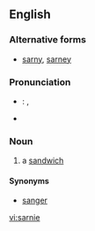 ==English==

===Alternative forms===
*[[sarny]], [[sarney]]

===Pronunciation===
*{{italbrac|UK}}: {{IPA|/ˈsɑːni/}}, {{SAMPA|/"sA:ni/}}
*{{rhymes|ɑː(r)ni}}

===Noun===
{{en-noun}}

# {{context|UK|informal}} a [[sandwich]]

====Synonyms====
*[[sanger]] {{italbrac|AU|informal}}

[[vi:sarnie]]